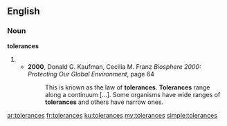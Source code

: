 ==English==

===Noun===
'''tolerances'''

# {{plural of|tolerance}}
#*'''2000''', Donald G. Kaufman, Cecilia M. Franz ''Biosphere 2000: Protecting Our Global Environment'', page 64
#*:This is known as the law of '''tolerances'''. '''Tolerances''' range along a continuum [...].  Some organisms have wide ranges of '''tolerances''' and others have narrow ones.

[[ar:tolerances]]
[[fr:tolerances]]
[[ku:tolerances]]
[[my:tolerances]]
[[simple:tolerances]]